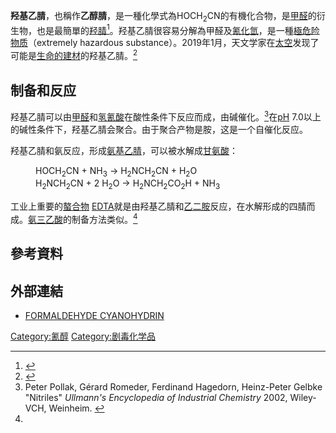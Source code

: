{{chembox
|ImageFile1=Glycolonitrile-2D-skeletal.png
|ImageSize1=150px
|ImageFileL2=Glycolonitrile-3D-balls-A.png
|ImageSizeL2=120px
|ImageFileR2=Glycolonitrile-3D-vdW-A.png
|ImageSizeR2=120px
|IUPACName=2-Hydroxyacetonitrile
|OtherNames=Formaldehyde cyanohydrin; Hydroxyacetonitrile; Glycolic nitrile; Cyanomethanol; Hydroxymethylnitrile
|Section1={{Chembox Identifiers
| CASNo = 107-16-4
| CASNo_Ref = {{cascite|correct|??}}
|   PubChem = 7857
|   SMILES = C(C#N)O
  |  UNII_Ref  = {{fdacite|changed|FDA}}|  UNII  =  ZCI474BE63 
|  ChemSpiderID  =  7569
|  ChemSpiderID_Ref  = {{chemspidercite|changed|chemspider}}|  EINECS  =  203-469-1
|  MeSHName  =  glycolonitrile
|  Beilstein  =  605328
|  ChEBI  =  137685
|  StdInChI  =  1S/C2H3NO/c3-1-2-4/h4H,2H2
|  StdInChI_Ref  = {{chemspidercite|correct|chemspider}}|  StdInChIKey  =  LTYRAPJYLUPLCI-UHFFFAOYSA-N
|  StdInChIKey_Ref  = {{chemspidercite|correct|chemspider}}
}}
|Section2={{Chembox Properties
| C=2 | H=3 | N=1 | O=1 
| Appearance = 无色油状液体
| BoilingPtK = 372.7
| Boiling_notes = 当2.3 kPa
| MeltingPt = <
| MeltingPtF = -98
| Melting_notes =<ref name=PGCH/>
| Odor = 无<ref name=PGCH/>
| Solubility = 可溶<ref name=PGCH/> 
| VaporPressure = 1 mmHg (62.78°C)<ref name=PGCH/>
| Density = 1.10 g/mL (18.89°C)<ref name=PGCH/>
  }}
|Section3={{Chembox Hazards
| PEL = 无<ref name=PGCH>{{PGCH|0304}}</ref>
| MainHazards = 在体内形成氰化物ref name=PGCH/>
|   NFPA-H = 4
|   NFPA-F = 2
|   NFPA-R = 2
|  Autoignition=
  }}
}}

'''羟基乙腈'''，也稱作'''乙醇腈'''，是一種化學式為HOCH<sub>2</sub>CN的有機化合物，是[[甲醛|甲醛]]的衍生物，也是最簡單的[[羟腈|羟腈]]<ref>{{OrgSynth | author = Gaudry, R. | title = Glycolonitrile | collvol = 3 | collvolpages = 436 | year = 1955 | prep = cv3p0436}}</ref>。羟基乙腈很容易分解為甲醛及[[氰化氫|氰化氫]]，是一種[[極危险物质|極危险物质]]（extremely hazardous substance）。2019年1月，天文学家在[[太空|太空]]发现了可能是[[生命起源|生命的建材]]的羟基乙腈。<ref name="EA-20190123">{{cite news |author=Queen Mary University of London |author-link=Queen Mary University of London |title=Astronomers find star material could be building block of life |url=https://www.eurekalert.org/pub_releases/2019-01/qmuo-afs012319.php |date=23 January 2019 |work=[[EurekAlert!|EurekAlert!]] |access-date=24 January 2019 }}</ref>

==制备和反应==
羟基乙腈可以由[[甲醛|甲醛]]和[[氢氰酸|氢氰酸]]在酸性条件下反应而成，由碱催化。<ref name=Ullmann>Peter Pollak, Gérard Romeder, Ferdinand Hagedorn, Heinz-Peter Gelbke "Nitriles" ''Ullmann's Encyclopedia of Industrial Chemistry'' 2002, Wiley-VCH, Weinheim. {{DOI|10.1002/14356007.a17_363}}</ref>在[[pH|pH]] 7.0以上的碱性条件下，羟基乙腈会聚合。由于聚合产物是胺，这是一个自催化反应。

羟基乙腈和氨反应，形成[[氨基乙腈|氨基乙腈]]，可以被水解成[[甘氨酸|甘氨酸]]：
:HOCH<sub>2</sub>CN  +  NH<sub>3</sub>   →   H<sub>2</sub>NCH<sub>2</sub>CN  +  H<sub>2</sub>O
:H<sub>2</sub>NCH<sub>2</sub>CN  + 2 H<sub>2</sub>O   →   H<sub>2</sub>NCH<sub>2</sub>CO<sub>2</sub>H  +  NH<sub>3</sub>
工业上重要的[[螯合物|螯合物]] [[EDTA|EDTA]]就是由羟基乙腈和[[乙二胺|乙二胺]]反应，在水解形成的四腈而成。[[氨三乙酸|氨三乙酸]]的制备方法类似。<ref name=Ullmann/>

==參考資料==
{{reflist}}

==外部連結==
*[http://www.chemicalland21.com/industrialchem/organic/FORMALDEHYDE%20CYANOHYDRIN.htm FORMALDEHYDE CYANOHYDRIN] {{Wayback|url=http://www.chemicalland21.com/industrialchem/organic/FORMALDEHYDE%20CYANOHYDRIN.htm |date=20100130220501 }}


[[Category:氰醇|Category:氰醇]]
[[Category:剧毒化学品|Category:剧毒化学品]]